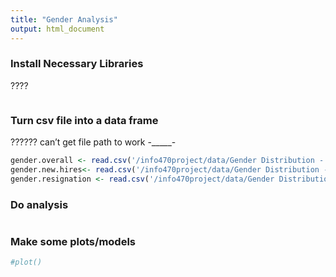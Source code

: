```yaml
---
title: "Gender Analysis"
output: html_document
---
```


### Install Necessary Libraries

????
```r

```

### Turn csv file into a data frame

??????
can't get file path to work -_____-

```r

gender.overall <- read.csv('/info470project/data/Gender Distribution - Overall.csv', row.names=1)
gender.new.hires<- read.csv('/info470project/data/Gender Distribution - New Hires.csv', row.names=1)
gender.resignation <- read.csv('/info470project/data/Gender Distribution - Resignations.csv', row.names=1)

```

### Do analysis
```r

```

### Make some plots/models
```r
#plot()
```


